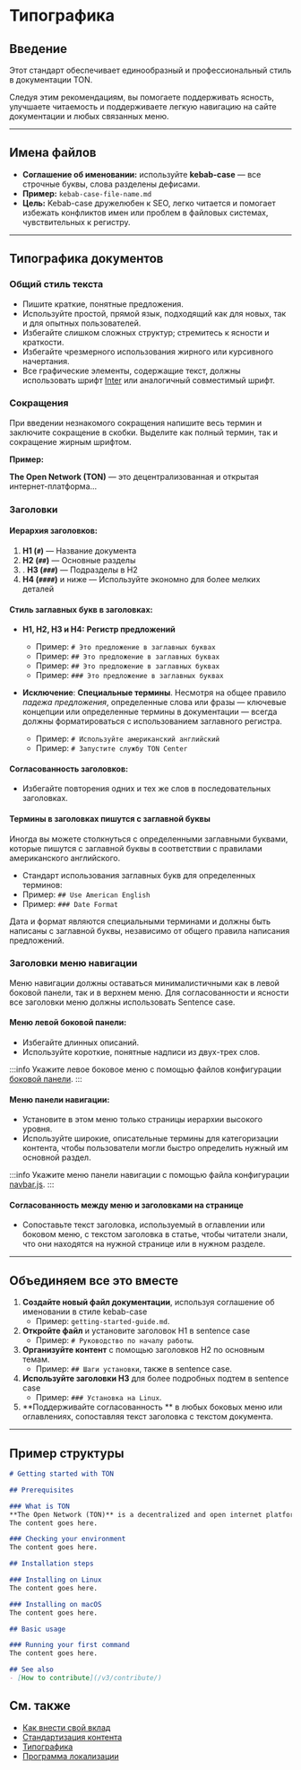 # Типографика

## Введение

Этот стандарт обеспечивает единообразный и профессиональный стиль в документации TON. 

Следуя этим рекомендациям, вы помогаете поддерживать ясность, улучшаете читаемость и поддерживаете легкую навигацию на сайте документации и любых связанных меню.

---

## Имена файлов

- **Соглашение об именовании:** используйте **kebab-case** — все строчные буквы, слова разделены дефисами.
- **Пример:** `kebab-case-file-name.md`
- **Цель:** Kebab-case дружелюбен к SEO, легко читается и помогает избежать конфликтов имен или проблем в файловых системах, чувствительных к регистру.

---

## Типографика документов

### Общий стиль текста

- Пишите краткие, понятные предложения.
- Используйте простой, прямой язык, подходящий как для новых, так и для опытных пользователей.
- Избегайте слишком сложных структур; стремитесь к ясности и краткости.
- Избегайте чрезмерного использования жирного или курсивного начертания.
- Все графические элементы, содержащие текст, должны использовать шрифт [Inter](https://rsms.me/inter/) или аналогичный совместимый шрифт.

### Сокращения

При введении незнакомого сокращения напишите весь термин и заключите сокращение в скобки. Выделите как полный термин, так и сокращение жирным шрифтом.

**Пример:**

**The Open Network (TON)** — это децентрализованная и открытая интернет-платформа...

### Заголовки

#### Иерархия заголовков:

1. **H1 (`#`)** — Название документа
2. **H2 (`##`)** — Основные разделы
3. . **H3 (`###`)** — Подразделы в H2
4. **H4 (`####`)** и ниже — Используйте экономно для более мелких деталей

#### Стиль заглавных букв в заголовках:

- **H1, H2, H3 и H4:** **Регистр предложений**
  - Пример: `# Это предложение в заглавных буквах`
  - Пример: `## Это предложение в заглавных буквах`
  - Пример: `## Это предложение в заглавных буквах`
  - Пример: `### Это предложение в заглавных буквах`

- **Исключение**: **Специальные термины**.
  Несмотря на общее правило _падежа предложения_,
  определенные слова или фразы — ключевые концепции или определенные термины в документации — всегда должны форматироваться
  с использованием заглавного регистра.
  - Пример: `# Используйте американский английский`
  - Пример: `# Запустите службу TON Center`

#### Согласованность заголовков:

- Избегайте повторения одних и тех же слов в последовательных заголовках.

#### Термины в заголовках пишутся с заглавной буквы

Иногда вы можете столкнуться с определенными заглавными буквами, которые пишутся с заглавной буквы в соответствии с правилами американского английского.

- Стандарт использования заглавных букв для определенных терминов:
- Пример: `## Use American English`
- Пример: `### Date Format`

Дата и формат являются специальными терминами и должны быть написаны с заглавной буквы, независимо от общего правила написания предложений.

### Заголовки меню навигации

Меню навигации должны оставаться минималистичными как в левой боковой панели, так и в верхнем меню. Для согласованности и ясности все заголовки меню должны использовать Sentence case.

#### Меню левой боковой панели:

- Избегайте длинных описаний.
- Используйте короткие, понятные надписи из двух-трех слов.

:::info
Укажите левое боковое меню с помощью файлов конфигурации [боковой панели](https://github.com/ton-community/ton-docs/tree/main/sidebars).
:::

#### Меню панели навигации:

- Установите в этом меню только страницы иерархии высокого уровня.
- Используйте широкие, описательные термины для категоризации контента, чтобы пользователи могли быстро определить нужный им основной раздел.

:::info
Укажите меню панели навигации с помощью файла конфигурации [navbar.js](https://github.com/ton-community/ton-docs/blob/main/navbar.js).
:::

#### Согласованность между меню и заголовками на странице

- Сопоставьте текст заголовка, используемый в оглавлении или боковом меню, с текстом заголовка в статье, чтобы читатели знали, что они находятся на нужной странице или в нужном разделе.

---

## Объединяем все это вместе

1. **Создайте новый файл документации**, используя соглашение об именовании в стиле kebab-case
   - Пример: `getting-started-guide.md`.
2. **Откройте файл** и установите заголовок H1 в sentence case
   - Пример: `# Руководство по началу работы`.
3. **Организуйте контент** с помощью заголовков H2 по основным темам. 
   - Пример: `## Шаги установки`, также в sentence case.
4. **Используйте заголовки H3** для более подробных подтем в sentence case 
   - Пример: `### Установка на Linux`.
5. **Поддерживайте согласованность ** в любых боковых меню или оглавлениях, сопоставляя текст заголовка с текстом документа.

---

## Пример структуры

```md title="getting-started-with-ton.md"
# Getting started with TON

## Prerequisites

### What is TON
**The Open Network (TON)** is a decentralized and open internet platform...
The content goes here.

### Checking your environment
The content goes here.

## Installation steps

### Installing on Linux
The content goes here.

### Installing on macOS
The content goes here.

## Basic usage

### Running your first command
The content goes here.

## See also
- [How to contribute](/v3/contribute/)
```

## См. также

- [Как внести свой вклад](/v3/contribute/)
- [Стандартизация контента](/v3/contribute/content-standardization/)
- [Типографика](/v3/contribute/typography/)
- [Программа локализации](/v3/contribute/localization-program/overview/)
